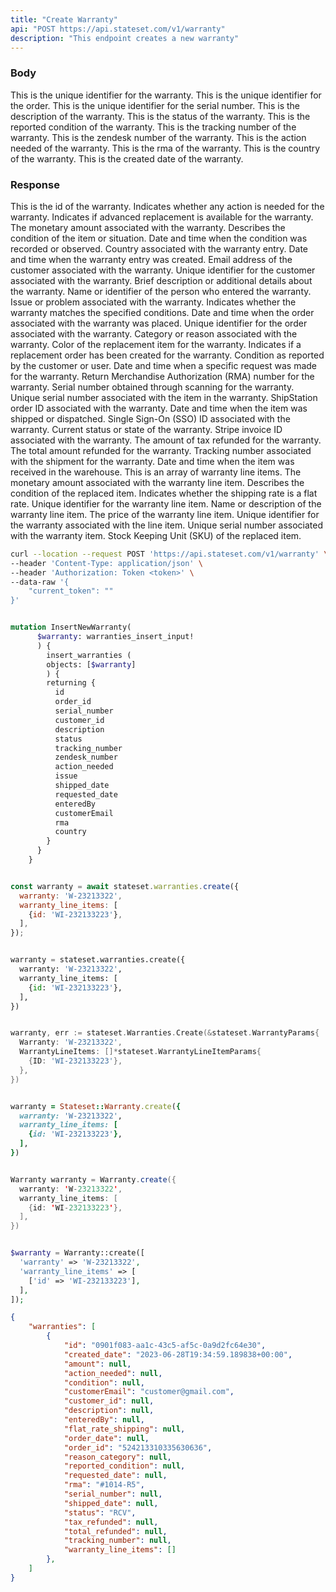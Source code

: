 ```yaml
---
title: "Create Warranty"
api: "POST https://api.stateset.com/v1/warranty"
description: "This endpoint creates a new warranty"
---
```


### Body

<ParamField body="id" type="string">
  This is the unique identifier for the warranty.
</ParamField>

<ParamField body="order_id" type="string">
  This is the unique identifier for the order.
</ParamField>

<ParamField body="serial_number" type="string">
  This is the unique identifier for the serial number.
</ParamField>

<ParamField body="description" type="string">
  This is the description of the warranty.
</ParamField>

<ParamField body="status" type="string">
  This is the status of the warranty.
</ParamField>

<ParamField body="reported_condition" type="string">
  This is the reported condition of the warranty.
</ParamField>

<ParamField body="tracking_number" type="string">
  This is the tracking number of the warranty.
</ParamField>

<ParamField body="zendesk_number" type="string">
  This is the zendesk number of the warranty.
</ParamField>

<ParamField body="action_needed" type="string">
  This is the action needed of the warranty.
</ParamField>

<ParamField body="rma" type="string">
  This is the rma of the warranty.
</ParamField>

<ParamField body="country" type="string">
  This is the country of the warranty.
</ParamField>

<ParamField body="created_date" type="string">
  This is the created date of the warranty.
</ParamField>

### Response


<ResponseField name="id" type="string">
  This is the id of the warranty.
</ResponseField>

<ResponseField name="action_needed" type="boolean">
  Indicates whether any action is needed for the warranty.
</ResponseField>

<ResponseField name="advanced_replacement" type="boolean">
  Indicates if advanced replacement is available for the warranty.
</ResponseField>

<ResponseField name="amount" type="decimal">
  The monetary amount associated with the warranty.
</ResponseField>

<ResponseField name="condition" type="string">
  Describes the condition of the item or situation.
</ResponseField>

<ResponseField name="condition_date" type="datetime">
  Date and time when the condition was recorded or observed.
</ResponseField>

<ResponseField name="country" type="string">
  Country associated with the warranty entry.
</ResponseField>

<ResponseField name="created_date" type="datetime">
  Date and time when the warranty entry was created.
</ResponseField>

<ResponseField name="customerEmail" type="string">
  Email address of the customer associated with the warranty.
</ResponseField>

<ResponseField name="customer_id" type="integer">
  Unique identifier for the customer associated with the warranty.
</ResponseField>

<ResponseField name="description" type="string">
  Brief description or additional details about the warranty.
</ResponseField>

<ResponseField name="enteredBy" type="string">
  Name or identifier of the person who entered the warranty.
</ResponseField>

<ResponseField name="issue" type="string">
  Issue or problem associated with the warranty.
</ResponseField>

<ResponseField name="match" type="boolean">
  Indicates whether the warranty matches the specified conditions.
</ResponseField>

<ResponseField name="order_date" type="datetime">
  Date and time when the order associated with the warranty was placed.
</ResponseField>

<ResponseField name="order_id" type="integer">
  Unique identifier for the order associated with the warranty.
</ResponseField>

<ResponseField name="reason_category" type="string">
  Category or reason associated with the warranty.
</ResponseField>

<ResponseField name="replacement_color" type="string">
  Color of the replacement item for the warranty.
</ResponseField>

<ResponseField name="replacement_order_created" type="boolean">
  Indicates if a replacement order has been created for the warranty.
</ResponseField>

<ResponseField name="reported_condition" type="string">
  Condition as reported by the customer or user.
</ResponseField>

<ResponseField name="requested_date" type="datetime">
  Date and time when a specific request was made for the warranty.
</ResponseField>

<ResponseField name="rma" type="string">
  Return Merchandise Authorization (RMA) number for the warranty.
</ResponseField>

<ResponseField name="scanned_serial_number" type="string">
  Serial number obtained through scanning for the warranty.
</ResponseField>

<ResponseField name="serial_number" type="string">
  Unique serial number associated with the item in the warranty.
</ResponseField>

<ResponseField name="shipstation_order_id" type="string">
  ShipStation order ID associated with the warranty.
</ResponseField>

<ResponseField name="shipped_date" type="datetime">
  Date and time when the item was shipped or dispatched.
</ResponseField>

<ResponseField name="sso_id" type="string">
  Single Sign-On (SSO) ID associated with the warranty.
</ResponseField>

<ResponseField name="status" type="string">
  Current status or state of the warranty.
</ResponseField>

<ResponseField name="stripe_invoice_id" type="string">
  Stripe invoice ID associated with the warranty.
</ResponseField>

<ResponseField name="tax_refunded" type="decimal">
  The amount of tax refunded for the warranty.
</ResponseField>

<ResponseField name="total_refunded" type="decimal">
  The total amount refunded for the warranty.
</ResponseField>

<ResponseField name="tracking_number" type="string">
  Tracking number associated with the shipment for the warranty.
</ResponseField>

<ResponseField name="warehouse_received_date" type="datetime">
  Date and time when the item was received in the warehouse.
</ResponseField>

<ResponseField name="warranty_line_items" type="object">
  This is an array of warranty line items.

<Expandable title="Show child attributes">

<ResponseField name="amount" type="decimal">
  The monetary amount associated with the warranty line item.
</ResponseField>

<ResponseField name="condition" type="string">
  Describes the condition of the replaced item.
</ResponseField>

<ResponseField name="flat_rate_shipping" type="boolean">
  Indicates whether the shipping rate is a flat rate.
</ResponseField>

<ResponseField name="id" type="integer">
  Unique identifier for the warranty line item.
</ResponseField>

<ResponseField name="name" type="string">
  Name or description of the warranty line item.
</ResponseField>

<ResponseField name="price" type="decimal">
  The price of the warranty line item.
</ResponseField>

<ResponseField name="warranty_id" type="integer">
  Unique identifier for the warranty associated with the line item.
</ResponseField>

<ResponseField name="serial_number" type="string">
  Unique serial number associated with the warranty item.
</ResponseField>

<ResponseField name="sku" type="string">
  Stock Keeping Unit (SKU) of the replaced item.
</ResponseField>

</Expandable>

</ResponseField>

<RequestExample>

```bash cURL
curl --location --request POST 'https://api.stateset.com/v1/warranty' \
--header 'Content-Type: application/json' \
--header 'Authorization: Token <token>' \
--data-raw '{
    "current_token": ""
}'
```

```graphQL GraphQL

mutation InsertNewWarranty(
      $warranty: warranties_insert_input!
      ) {
        insert_warranties (
        objects: [$warranty]
        ) {    
        returning {
          id
          order_id
          serial_number
          customer_id
          description
          status
          tracking_number
          zendesk_number
          action_needed
          issue
          shipped_date
          requested_date
          enteredBy
          customerEmail
          rma
          country
        }
      }
    }
```

```js Node.js

const warranty = await stateset.warranties.create({
  warranty: 'W-23213322',
  warranty_line_items: [
    {id: 'WI-232133223'},
  ],
});

```

```py Python

warranty = stateset.warranties.create({
  warranty: 'W-23213322',
  warranty_line_items: [
    {id: 'WI-232133223'},
  ],
})

```

```go Golang

warranty, err := stateset.Warranties.Create(&stateset.WarrantyParams{
  Warranty: 'W-23213322',
  WarrantyLineItems: []*stateset.WarrantyLineItemParams{
    {ID: 'WI-232133223'},
  },
})

```

```rb Ruby

warranty = Stateset::Warranty.create({
  warranty: 'W-23213322',
  warranty_line_items: [
    {id: 'WI-232133223'},
  ],
})

```

```java Java

Warranty warranty = Warranty.create({
  warranty: 'W-23213322',
  warranty_line_items: [
    {id: 'WI-232133223'},
  ],
})

```

```php PHP

$warranty = Warranty::create([
  'warranty' => 'W-23213322',
  'warranty_line_items' => [
    ['id' => 'WI-232133223'],
  ],
]);

```



</RequestExample>

<ResponseExample>

```json Response
{
    "warranties": [
        {
            "id": "0901f083-aa1c-43c5-af5c-0a9d2fc64e30",
            "created_date": "2023-06-28T19:34:59.189838+00:00",
            "amount": null,
            "action_needed": null,
            "condition": null,
            "customerEmail": "customer@gmail.com",
            "customer_id": null,
            "description": null,
            "enteredBy": null,
            "flat_rate_shipping": null,
            "order_date": null,
            "order_id": "524213310335630636",
            "reason_category": null,
            "reported_condition": null,
            "requested_date": null,
            "rma": "#1014-R5",
            "serial_number": null,
            "shipped_date": null,
            "status": "RCV",
            "tax_refunded": null,
            "total_refunded": null,
            "tracking_number": null,
            "warranty_line_items": []
        },
    ]
} 
```

</ResponseExample>
